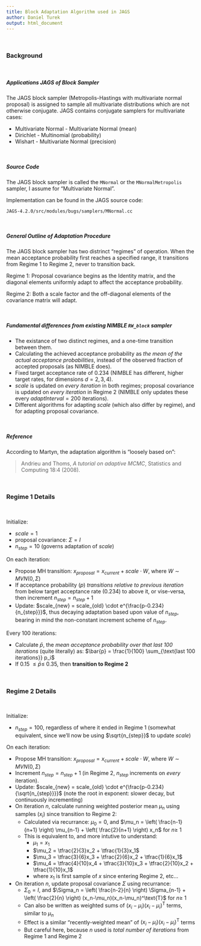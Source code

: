 ```yaml
---
title: Block Adaptation Algorithm used in JAGS
author: Daniel Turek
output: html_document
---
```


<!---
danielturek.github.io/public/jags_block_adaptation/jags_block_adaptation.html
-->

\  

### Background

\  

##### Applications JAGS of Block Sampler

The JAGS block sampler (Metropolis-Hastings with multivariate normal proposal) is assigned to sample all multivariate distributions which are not otherwise conjugate.  JAGS contains conjugate samplers for multivariate cases:

- Multivariate Normal - Multivariate Normal (mean)
- Dirichlet - Multinomial (probability)
- Wishart - Multivariate Normal (precision)

\  

##### Source Code

The JAGS block sampler is called the `MNormal` or the `MNormalMetropolis` sampler, I assume for "Multivariate Normal".

Implementation can be found in the JAGS source code:

```
JAGS-4.2.0/src/modules/bugs/samplers/MNormal.cc
```

\  


##### General Outline of Adaptation Procedure

The JAGS block sampler has two distrinct "regimes" of operation.  When the mean acceptance probability first reaches a specified range, it transitions from Regime 1 to Regime 2, never to transition back.

Regime 1: Proposal covariance begins as the Identity matrix, and the diagonal elements uniformly adapt to affect the acceptance probability.

Regime 2: Both a scale factor and the off-diagonal elements of the covariance matrix will adapt.

\  


##### Fundamental differences from existing NIMBLE `RW_block` sampler

- The existance of two distinct regimes, and a one-time transition between them.
- Calculating the achieved acceptance probability as *the mean of the actual acceptance probabilities*, instead of the observed fraction of accepted proposals (as NIMBLE does).
- Fixed target acceptance rate of 0.234 (NIMBLE has different, higher target rates, for dimensions $d=2,3,4$).
- $scale$ is updated on *every iteration* in both regimes; proposal covariance is updated on *every iteration* in Regime 2 (NIMBLE only updates these every $adaptInterval=200$ iterations).
- Different algorithms for adapting $scale$ (which also differ by regime), and for adapting proposal covariance.

\  


##### Reference

According to Martyn, the adaptation algorithm is "loosely based on":

> Andrieu and Thoms, *A tutorial on adaptive MCMC*, Statistics and Computing 18:4 (2008).

\  


### Regime 1 Details

\   

Initialize:

- $scale=1$
- proposal covariance: $\Sigma = I$
- $n_{step} = 10$ (governs adaptation of $scale$)

On each iteration:

- Propose MH transition: $x_{proposal} = x_{current} + scale \cdot W$, where $W \sim MVN(0, \Sigma)$
- If acceptance probability ($p$) *transitions relative to previous iteration* from below target acceptance rate (0.234) to above it, or vise-versa, then increment $n_{step} = n_{step}+1$
- Update: $scale_{new} = scale_{old} \cdot e^{\frac{p-0.234}{n_{step}}}$, thus decaying adaptation based upon value of $n_{step}$, bearing in mind the non-constant increment scheme of $n_{step}$.

Every 100 iterations:

- Calculate $\bar{p}$, the *mean acceptance probability over that last 100 iterations* (quite literally) as: $\bar{p} = \frac{1}{100} \sum_{\text{last 100 iterations}} p_i$
- If 0.15 $\leq \bar{p} \leq$ 0.35, then **transition to Regime 2**


\  

### Regime 2 Details

\  

Initialize:

- $n_{step} = 100$, regardless of where it ended in Regime 1 (somewhat equivalent, since we'll now be using $\sqrt{n_{step}}$ to update $scale$)

On each iteration:

- Propose MH transition: $x_{proposal} = x_{current} + scale \cdot W$, where $W \sim MVN(0, \Sigma)$
- Increment $n_{step} = n_{step}+1$ (in Regime 2, $n_{step}$ increments on *every* iteration).
- Update: $scale_{new} = scale_{old} \cdot e^{\frac{p-0.234}{\sqrt{n_{step}}}}$ (note the root in exponent: slower decay, but continuously incrementing)
- On iteration $n$, calculate running weighted posterior mean $\mu_n$ using samples ($x_i$) since transition to Regime 2:
    - Calculated via recurrance: $\mu_0=0$, and $\mu_n = \left( \frac{n-1}{n+1} \right) \mu_{n-1} + \left( \frac{2}{n+1} \right) x_n$ for $n \geq$ 1
    - This is equivalent to, and more intutive to understand:
        - $\mu_1 = x_1$
        - $\mu_2 = \tfrac{2}{3}x_2 + \tfrac{1}{3}x_1$
        - $\mu_3 = \tfrac{3}{6}x_3 + \tfrac{2}{6}x_2 + \tfrac{1}{6}x_1$
        - $\mu_4 = \tfrac{4}{10}x_4 + \tfrac{3}{10}x_3 + \tfrac{2}{10}x_2 + \tfrac{1}{10}x_1$
        - where $x_1$ is first sample of $x$ since entering Regime 2, etc...
- On iteration $n$, update proposal covariance $\Sigma$ using recurrance:
    - $\Sigma_0 = I$, and $\Sigma_n = \left( \frac{n-2}{n} \right) \Sigma_{n-1} + \left( \frac{2}{n} \right) (x_n-\mu_n)(x_n-\mu_n)^\text{T}$ for $n \geq$ 1
    - Can also be written as weighted sums of $(x_i-\mu_i)(x_i-\mu_i)^\text{T}$ terms, similar to $\mu_n$
    - Effect is a similar "recently-weighted mean" of $(x_i-\mu_i)(x_i-\mu_i)^\text{T}$ terms
    - But careful here, because $n$ used is *total number of iterations* from Regime 1 and Regime 2
	


\   

\   

\   

\   


